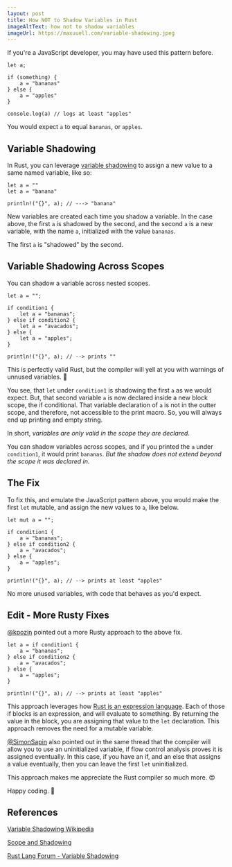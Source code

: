 ```yaml
---
layout: post
title: How NOT to Shadow Variables in Rust
imageAltText: how not to shadow variables
imageUrl: https://maxuuell.com/variable-shadowing.jpeg
---
```


If you're a JavaScript developer, you may have used this pattern before.

```
let a;

if (something) {
    a = "bananas"
} else {
    a = "apples"
}

console.log(a) // logs at least "apples"
```

You would expect `a` to equal `bananas`, or `apples`.

## Variable Shadowing

In Rust, you can leverage [variable shadowing](https://doc.rust-lang.org/book/ch03-01-variables-and-mutability.html#shadowing) to assign a new value to a same named variable, like so:

```
let a = ""
let a = "banana"

println!("{}", a); // ---> "banana"

```

New variables are created each time you shadow a variable. In the case above, the first `a` is shadowed by the second, and the second `a` is a new variable, with the name `a`, initialized with the value `bananas`. 

The first `a` is "shadowed" by the second.

## Variable Shadowing Across Scopes

You can shadow a variable across nested scopes.

```
let a = "";

if condition1 {
    let a = "bananas";
} else if condition2 {
    let a = "avacados";
} else {
    let a = "apples";
}

println!("{}", a); // --> prints ""
```

This is perfectly valid Rust, but the compiler will yell at you with warnings of unnused variables. 🤔

You see, that `let` under `condition1` is shadowing the first `a` as we would expect. But, that second variable `a` is now declared inside a new block scope, the if conditional. That variable declaration of `a` is not in the outter scope, and therefore, not accessible to the print macro. So, you will always end up printing and empty string.

In short, *variables are only valid in the scope they are declared.*

You can shadow variables across scopes, and if you printed the `a` under `condition1`, it would print `bananas`. *But the shadow does not extend beyond the scope it was declared in.*

## The Fix

To fix this, and emulate the JavaScript pattern above, you would make the first `let` mutable, and assign the new values to `a`, like below.

```
let mut a = "";

if condition1 {
    a = "bananas";
} else if condition2 {
    a = "avacados";
} else {
    a = "apples";
}

println!("{}", a); // --> prints at least "apples"
```

No more unused variables, with code that behaves as you'd expect.

## Edit - More Rusty Fixes

[@kpozin](https://twitter.com/kpozin/status/1297587623574138880) pointed out a more Rusty approach to the above fix.

```
let a = if condition1 {
    a = "bananas";
} else if condition2 {
    a = "avacados";
} else {
    a = "apples";
}

println!("{}", a); // --> prints at least "apples"
```

This approach leverages how [Rust is an expression language](https://doc.rust-lang.org/reference/statements-and-expressions.html). Each of those if blocks is an expression, and will evaluate to something. By returning the value in the block, you are assigning that value to the `let` declaration. This approach removes the need for a mutable variable.

[@SimonSapin](https://twitter.com/SimonSapin/status/1297587917980864519) also pointed out in the same thread that the compiler will allow you to use an uninitialized variable, if flow control analysis proves it is assigned eventually. In this case, if you have an if, and an else that assigns a value eventually, then you can leave the first `let` uninitialized. 

This approach makes me appreciate the Rust compiler so much more. 😍

Happy coding. 👻

## References

[Variable Shadowing Wikipedia](https://en.wikipedia.org/wiki/Variable_shadowing)

[Scope and Shadowing](https://doc.rust-lang.org/stable/rust-by-example/variable_bindings/scope.html)

[Rust Lang Forum - Variable Shadowing](https://users.rust-lang.org/t/variable-shadowing/30763)
